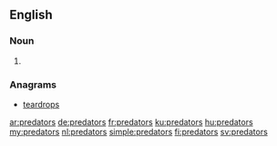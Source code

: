 ==English==

===Noun===
{{head|en|noun plural form}}

# {{plural of|predator|lang=en}}

===Anagrams===
* [[teardrops#English|teardrops]]

[[ar:predators]]
[[de:predators]]
[[fr:predators]]
[[ku:predators]]
[[hu:predators]]
[[my:predators]]
[[nl:predators]]
[[simple:predators]]
[[fi:predators]]
[[sv:predators]]